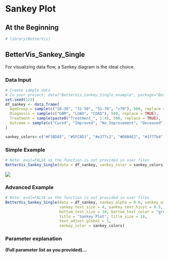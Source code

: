 # Sankey Plot {#sankey}

## At the Beginning
```r
# library(BetterVis)
```

## BetterVis_Sankey_Single

For visualizing data flow, a Sankey diagram is the ideal choice.

### Data Input
```r
# Create sample data
# In your project: data("BetterVis_Sankey_Single_example", package="BetterVis")
set.seed(123)
df_sankey <- data.frame(
  AgeGroup = sample(c("18-30", "31-50", "51-70", ">70"), 500, replace = TRUE),
  Diagnosis = sample(c("GBM", "LUAD", "COAD"), 500, replace = TRUE),
  Treatment = sample(paste0("Treatment_", 1:4), 500, replace = TRUE),
  Outcome = sample(c("Cured", "Improved", "No_Improvement", "Deceased"), 500, replace = TRUE)
)

sankey_colors<-c("#F3BDA5", "#5FC8D1", "#e377c2", "#D8B4E2", "#1f77b4", "#F9D68D", "#FDFD96", "#B7E4C7", "#7FBEEB", "#E0E0E0", "#D8B4E2", "#AED9E0","#68d0ce","#e09a2a","#de6a73")
```

### Simple Example
```r
# Note: eval=FALSE as the function is not provided in user files
BetterVis_Sankey_Single(data = df_sankey, sankey_color = sankey_colors)
```
![](images/sankey_simple.png)

### Advanced Example
```r
# Note: eval=FALSE as the function is not provided in user files
BetterVis_Sankey_Single(data = df_sankey, sankey_alpha = 0.6, sankey_width = 0.4, border_color = "grey30",
                        sankey_text_size = 4, sankey_text_hjust = 0.5, sankey_text_vjust = 0.5,
                        bottom_text_size = 18, bottom_text_color = "grey30",
                        title = "Sankey Plot", title_size = 18,
                        text_adjust_global = 1,
                        sankey_color = sankey_colors)
```

### Parameter explanation
**(Full parameter list as you provided)...**
